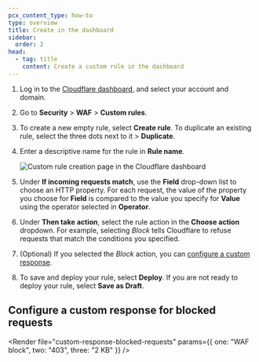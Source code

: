 ```yaml
---
pcx_content_type: how-to
type: overview
title: Create in the dashboard
sidebar:
  order: 2
head:
  - tag: title
    content: Create a custom rule in the dashboard
---
```



1. Log in to the [Cloudflare dashboard](https://dash.cloudflare.com), and select your account and domain.

2. Go to **Security** > **WAF** > **Custom rules**.

3. To create a new empty rule, select **Create rule**. To duplicate an existing rule, select the three dots next to it > **Duplicate**.

4. Enter a descriptive name for the rule in **Rule name**.

   ![Custom rule creation page in the Cloudflare dashboard](~/assets/images/waf/custom-rules/firewall-custom-rule-create.png)

5. Under **If incoming requests match**, use the **Field** drop-down list to choose an HTTP property. For each request, the value of the property you choose for **Field** is compared to the value you specify for **Value** using the operator selected in **Operator**.

6. Under **Then take action**, select the rule action in the **Choose action** dropdown. For example, selecting _Block_ tells Cloudflare to refuse requests that match the conditions you specified.

7. (Optional) If you selected the _Block_ action, you can [configure a custom response](#configure-a-custom-response-for-blocked-requests).

8. To save and deploy your rule, select **Deploy**. If you are not ready to deploy your rule, select **Save as Draft**.

## Configure a custom response for blocked requests

<Render
	file="custom-response-blocked-requests"
	params={{ one: "WAF block", two: "403", three: "2 KB" }}
/>
